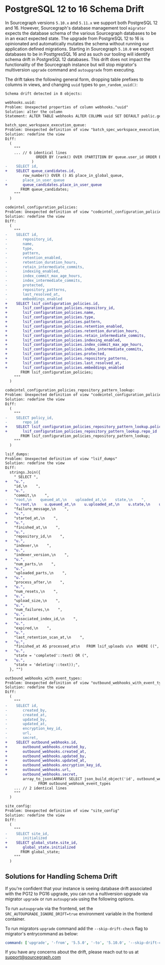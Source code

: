# PostgreSQL 12 to 16 Schema Drift

In Sourcegraph versions `5.10.x` and `5.11.x` we support both PostgreSQL 12 and 16. However, Sourcegraph's database management tool `migrator` expects the database schema of the various Sourcegraph databases to be in an exact expected state. The upgrade from PostgreSQL 12 to 16 is opinionated and automatically mutates the schema without running our application defined migrations. Starting in Sourcegraph `5.10.0` we expect databases to be in PosttgresSQL 16 and as such our tooling will identify schema drift in PostgreSQL 12 databases. This drift does not impact the functionality of the Sourcegraph instance but will stop migrator's multiversion `upgrade` command and `autoupgrade` from executing.

The drift takes the following general form, dropping table prefixes to columns in views, and changing `uuid` types to `gen_random_uuid()`:
```diff
Schema drift detected in 8 objects:

webhooks.uuid:
Problem: Unexpected properties of column webhooks."uuid"
Solution: alter the column
Statement: ALTER TABLE webhooks ALTER COLUMN uuid SET DEFAULT public.gen_random_uuid();

batch_spec_workspace_execution_queue:
Problem: Unexpected definition of view "batch_spec_workspace_execution_queue"
Solution: redefine the view
Diff:
  (
  	"""
  	... // 6 identical lines
  	          ORDER BY (rank() OVER (PARTITION BY queue.user_id ORDER BY exec.created_at, exec.id)), queue.latest_dequeue NULLS FIRST
  	        )
- 	 SELECT id,
+ 	 SELECT queue_candidates.id,
  	    row_number() OVER () AS place_in_global_queue,
- 	    place_in_user_queue
+ 	    queue_candidates.place_in_user_queue
  	   FROM queue_candidates;
  	"""
  )

codeintel_configuration_policies:
Problem: Unexpected definition of view "codeintel_configuration_policies"
Solution: redefine the view
Diff:
  (
  	"""
- 	 SELECT id,
- 	    repository_id,
- 	    name,
- 	    type,
- 	    pattern,
- 	    retention_enabled,
- 	    retention_duration_hours,
- 	    retain_intermediate_commits,
- 	    indexing_enabled,
- 	    index_commit_max_age_hours,
- 	    index_intermediate_commits,
- 	    protected,
- 	    repository_patterns,
- 	    last_resolved_at,
- 	    embeddings_enabled
+ 	 SELECT lsif_configuration_policies.id,
+ 	    lsif_configuration_policies.repository_id,
+ 	    lsif_configuration_policies.name,
+ 	    lsif_configuration_policies.type,
+ 	    lsif_configuration_policies.pattern,
+ 	    lsif_configuration_policies.retention_enabled,
+ 	    lsif_configuration_policies.retention_duration_hours,
+ 	    lsif_configuration_policies.retain_intermediate_commits,
+ 	    lsif_configuration_policies.indexing_enabled,
+ 	    lsif_configuration_policies.index_commit_max_age_hours,
+ 	    lsif_configuration_policies.index_intermediate_commits,
+ 	    lsif_configuration_policies.protected,
+ 	    lsif_configuration_policies.repository_patterns,
+ 	    lsif_configuration_policies.last_resolved_at,
+ 	    lsif_configuration_policies.embeddings_enabled
  	   FROM lsif_configuration_policies;
  	"""
  )

codeintel_configuration_policies_repository_pattern_lookup:
Problem: Unexpected definition of view "codeintel_configuration_policies_repository_pattern_lookup"
Solution: redefine the view
Diff:
  (
  	"""
- 	 SELECT policy_id,
- 	    repo_id
+ 	 SELECT lsif_configuration_policies_repository_pattern_lookup.policy_id,
+ 	    lsif_configuration_policies_repository_pattern_lookup.repo_id
  	   FROM lsif_configuration_policies_repository_pattern_lookup;
  	"""
  )

lsif_dumps:
Problem: Unexpected definition of view "lsif_dumps"
Solution: redefine the view
Diff:
  strings.Join({
  	" SELECT ",
+ 	"u.",
  	"id,\n    ",
+ 	"u.",
  	"commit,\n    ",
- 	"root,\n    queued_at,\n    uploaded_at,\n    state,\n    ",
+ 	"u.root,\n    u.queued_at,\n    u.uploaded_at,\n    u.state,\n    u.",
  	"failure_message,\n    ",
+ 	"u.",
  	"started_at,\n    ",
+ 	"u.",
  	"finished_at,\n    ",
+ 	"u.",
  	"repository_id,\n    ",
+ 	"u.",
  	"indexer,\n    ",
+ 	"u.",
  	"indexer_version,\n    ",
+ 	"u.",
  	"num_parts,\n    ",
+ 	"u.",
  	"uploaded_parts,\n    ",
+ 	"u.",
  	"process_after,\n    ",
+ 	"u.",
  	"num_resets,\n    ",
+ 	"u.",
  	"upload_size,\n    ",
+ 	"u.",
  	"num_failures,\n    ",
+ 	"u.",
  	"associated_index_id,\n    ",
+ 	"u.",
  	"expired,\n    ",
+ 	"u.",
  	"last_retention_scan_at,\n    ",
+ 	"u.",
  	"finished_at AS processed_at\n   FROM lsif_uploads u\n  WHERE ((",
+ 	"u.",
  	"state = 'completed'::text) OR (",
+ 	"u.",
  	"state = 'deleting'::text));",
  }, "")

outbound_webhooks_with_event_types:
Problem: Unexpected definition of view "outbound_webhooks_with_event_types"
Solution: redefine the view
Diff:
  (
  	"""
- 	 SELECT id,
- 	    created_by,
- 	    created_at,
- 	    updated_by,
- 	    updated_at,
- 	    encryption_key_id,
- 	    url,
- 	    secret,
+ 	 SELECT outbound_webhooks.id,
+ 	    outbound_webhooks.created_by,
+ 	    outbound_webhooks.created_at,
+ 	    outbound_webhooks.updated_by,
+ 	    outbound_webhooks.updated_at,
+ 	    outbound_webhooks.encryption_key_id,
+ 	    outbound_webhooks.url,
+ 	    outbound_webhooks.secret,
  	    array_to_json(ARRAY( SELECT json_build_object('id', outbound_webhook_event_types.id, 'outbound_webhook_id', outbound_webhook_event_types.outbound_webhook_id, 'event_type', outbound_webhook_event_types.event_type, 'scope', outbound_webhook_event_types.scope) AS json_build_object
  	           FROM outbound_webhook_event_types
  	... // 2 identical lines
  	"""
  )

site_config:
Problem: Unexpected definition of view "site_config"
Solution: redefine the view
Diff:
  (
  	"""
- 	 SELECT site_id,
- 	    initialized
+ 	 SELECT global_state.site_id,
+ 	    global_state.initialized
  	   FROM global_state;
  	"""
  )
```

## Solutions for Handling Schema Drift

If you're confident that your instance is seeing database drift associated with the PG12 to PG16 upgrade, you can run a nultiversion upgrade via migrator `upgrade` or run `autoupgrade` using the following options.

To run `autoupgrade` via the frontend, set the `SRC_AUTOUPGRADE_IGNORE_DRIFT=true` environment variable in the frontend container.

To run migrators `upgrade` command add the `--skip-drift-check` flag to migrator's entrycommand as below:
```yaml
command: ['upgrade', '-from', '5.5.0', '-to', '5.10.0', '--skip-drift-check=true']             
```

If you have any concerns about the drift, please reach out to us at support@sourcegraph.com

